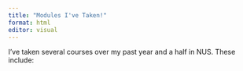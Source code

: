 ```yaml
---
title: "Modules I've Taken!"
format: html
editor: visual
---
```


I've taken several courses over my past year and a half in NUS. These include:
